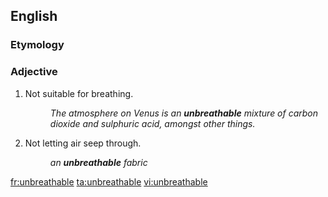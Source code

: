 ==English==

===Etymology===
{{prefix|un|breathable|lang=en}}

===Adjective===
{{en-adj}}

# Not suitable for breathing.
#: ''The atmosphere on Venus is an '''unbreathable''' mixture of carbon dioxide and sulphuric acid, amongst other things.''
# Not letting air seep through.
#: ''an '''unbreathable''' fabric''

[[fr:unbreathable]]
[[ta:unbreathable]]
[[vi:unbreathable]]
